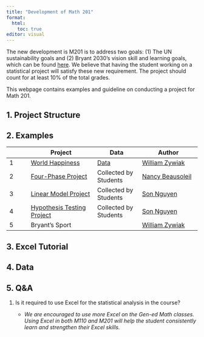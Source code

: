 ```yaml
---
title: "Development of Math 201"
format: 
  html:
    toc: true
editor: visual
---
```


The new development is M201 is to address two goals: (1) The UN sustainability goals and (2) Bryant 2030's vision skill and learning goals, which can be found [here](gen_ed.pdf). We believe that having the student working on a statistical project will satisfy these new requirement.  The project should count for at least 10% of the total grades. 

This webpage contains examples and guideline on conducting a project for Math 201.

## 1. Project Structure

## 2. Examples

|   | Project | Data | Author |
|---|---------|------|--------|
| 1 | [World Happiness](happiness_M201_handout.pdf) | [Data](world-happiness-report-2021_main_vars.xls) | [William Zywiak](https://www.bryant.edu/academics/faculty/zywiak-william)        |
| 2 | [Four-Phase Project](PROJECT with 4 phases sp23.pdf)        | Collected by Students     | [Nancy Beausoleil](https://www.bryant.edu/academics/faculty/beausoleil-nancy)       |
| 3 | [Linear Model Project](project3.html)        |  Collected by Students    | [Son Nguyen](https://www.bryant.edu/academics/faculty/nguyen-son)       |
| 4  |  [Hypothesis Testing Project](project1.html)       |  Collected by Students    |  [Son Nguyen](https://www.bryant.edu/academics/faculty/nguyen-son)      |
| 5  |  Bryant's Sport       |      |   [William Zywiak](https://www.bryant.edu/academics/faculty/zywiak-william)      |


## 3. Excel Tutorial

## 4. Data

## 5. Q&A

1.  Is it required to use Excel for the statistical analysis in the course?

    -   *We are encouraged to use more Excel on the Gen-ed Math classes. Using Excel in both M110 and M201 will help the student consistently learn and strengthen their Excel skills.*
